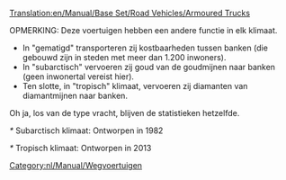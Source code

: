 [[Translation:en/Manual/Base Set/Road Vehicles/Armoured Trucks]]

OPMERKING: Deze voertuigen hebben een andere functie in elk klimaat.
*In "gematigd" transporteren zij kostbaarheden tussen banken (die gebouwd zijn in steden met meer dan 1.200 inwoners).
*In "subarctisch" vervoeren zij goud van de goudmijnen naar banken (geen inwonertal vereist hier).
*Ten slotte, in "tropisch" klimaat, vervoeren zij diamanten van diamantmijnen naar banken.
Oh ja, los van de type vracht, blijven de statistieken hetzelfde.

{{nl/Manual/Base Set/Road Vehicles/Wegvoertuig|name     = Balogh Gepantserde truck
  |img      = en/Manual/Base Set/Road Vehicles/Balogh Armoured Truck.png
  |price    = £5.945 (€11.890) 
  |speed    = 30 mph (48 km/h)
  |annual   = £421 (€842)
  |designed = 1936
  |life     = 15
  |capacity = 12 zakken kostbaarheden/goud/diamanten
}}

{{nl/Manual/Base Set/Road Vehicles/Wegvoertuig|name     = Uhl Gepantserde truck
  |img      = en/Manual/Base Set/Road Vehicles/Uhl Armoured Truck.png
  |price    = £6.970 (€13.940)
  |speed    = 55 mph (88 km/h)
  |annual   = £787 (€1.574)
  |designed = 1981*
  |life     = 15
  |capacity = 15 zakken kostbaarheden/goud/diamanten
}}
''*'' Subarctisch klimaat: Ontworpen in 1982

{{nl/Manual/Base Set/Road Vehicles/Wegvoertuig|name     = Foster Gepantserde truck
  |img      = en/Manual/Base Set/Road Vehicles/Foster Armoured Truck.png
  |price    = £7.380 (€14.760) 
  |speed    = 70 mph (112 km/h)
  |annual   = £1.125 (€2.250)
  |designed = 2012*
  |life     = 15
  |capacity = 16 zakken kostbaarheden/goud/diamanten
}}
''*'' Tropisch klimaat: Ontworpen in 2013

[[Category:nl/Manual/Wegvoertuigen]]